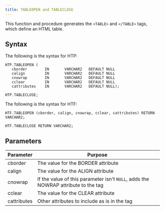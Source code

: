 ```yaml
---
title: TABLEOPEN and TABLECLOSE
---
```


This function and procedure generates the `<TABLE>` and `</TABLE>` tags, which define an HTML table.

## Syntax

The following is the syntax for HTP:

```
HTP.TABLEOPEN (
   cborder        IN       VARCHAR2   DEFAULT NULL
   calign         IN       VARCHAR2   DEFAULT NULL
   cnowrap        IN       VARCHAR2   DEFAULT NULL
   cclear         IN       VARCHAR2   DEFAULT NULL
   cattributes    IN       VARCHAR2   DEFAULT NULL);

HTP.TABLECLOSE;
```

The following is the syntax for HTF:

```
HTF.TABLEOPEN (cborder, calign, cnowrap, cclear, cattributes) RETURN VARCHAR2;

HTF.TABLECLOSE RETURN VARCHAR2;
```

## Parameters

| Parameter | Purpose  |
| --------- | -------- |
| cborder | The value for the BORDER attribute |
| calign | The value for the ALIGN attribute |
| cnowrap | If the value of this parameter isn't `NULL`, adds the NOWRAP attribute to the tag |
| cclear | The value for the CLEAR attribute |
| cattributes | Other attributes to include as is in the tag |
